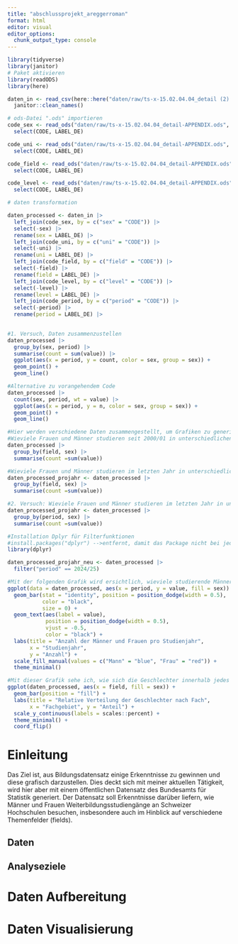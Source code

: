 ```yaml
---
title: "abschlussprojekt_areggerroman"
format: html
editor: visual
editor_options: 
  chunk_output_type: console
---
```


```r
library(tidyverse)
library(janitor)
# Paket aktivieren
library(readODS)
library(here)
```

```r
daten_in <- read_csv(here::here("daten/raw/ts-x-15.02.04.04_detail (2).csv")) |>
  janitor::clean_names() 
```

```r
# ods-Datei ".ods" importieren
code_sex <- read_ods("daten/raw/ts-x-15.02.04.04_detail-APPENDIX.ods", sheet = "SEX") |> 
  select(CODE, LABEL_DE)

code_uni <- read_ods("daten/raw/ts-x-15.02.04.04_detail-APPENDIX.ods", sheet = "UNI") |> 
  select(CODE, LABEL_DE)

code_field <- read_ods("daten/raw/ts-x-15.02.04.04_detail-APPENDIX.ods", sheet = "FIELD") |> 
  select(CODE, LABEL_DE)

code_level <- read_ods("daten/raw/ts-x-15.02.04.04_detail-APPENDIX.ods", sheet = "LEVEL") |> 
  select(CODE, LABEL_DE)

```

```r
# daten transformation

daten_processed <- daten_in |> 
  left_join(code_sex, by = c("sex" = "CODE")) |> 
  select(-sex) |> 
  rename(sex = LABEL_DE) |> 
  left_join(code_uni, by = c("uni" = "CODE")) |> 
  select(-uni) |> 
  rename(uni = LABEL_DE) |> 
  left_join(code_field, by = c("field" = "CODE")) |> 
  select(-field) |> 
  rename(field = LABEL_DE) |> 
  left_join(code_level, by = c("level" = "CODE")) |> 
  select(-level) |> 
  rename(level = LABEL_DE) |> 
  left_join(code_period, by = c("period" = "CODE")) |> 
  select(-period) |> 
  rename(period = LABEL_DE) |> 
  
```

```r
#1. Versuch, Daten zusammenzustellen
daten_processed |> 
  group_by(sex, period) |> 
  summarise(count = sum(value)) |> 
  ggplot(aes(x = period, y = count, color = sex, group = sex)) +
  geom_point() +
  geom_line()

#Alternative zu vorangehendem Code
daten_processed |> 
  count(sex, period, wt = value) |> 
  ggplot(aes(x = period, y = n, color = sex, group = sex)) +
  geom_point() +
  geom_line()
```

```r
#Hier werden verschiedene Daten zusammengestellt, um Grafiken zu generieren
#Wieviele Frauen und Männer studieren seit 2000/01 in unterschiedlichen Feldern?
daten_processed |>
  group_by(field, sex) |>
  summarise(count =sum(value))

#Wieviele Frauen und Männer studieren im letzten Jahr in unterschiedlichen Feldern?
daten_processed_projahr <- daten_processed |>
  group_by(field, sex) |>
  summarise(count =sum(value))

#2. Versuch: Wieviele Frauen und Männer studieren im letzten Jahr in unterschiedlichen Feldern?
daten_processed_projahr <- daten_processed |>
  group_by(period, sex) |>
  summarise(count =sum(value))

#Installation Dplyr für Filterfunktionen
#install.packages("dplyr") -->entfernt, damit das Package nicht bei jedem Rendern neu geladen wird.
library(dplyr)

daten_processed_projahr_neu <- daten_processed |> 
  filter("period" == 2024/25)

#Mit der folgenden Grafik wird ersichtlich, wieviele studierende Männer und Frauen sich pro Studienjahr in einem Studium befinden und wie sich die Zahlen über die Jahre hinweg entwickelt haben.
ggplot(data = daten_processed, aes(x = period, y = value, fill = sex)) +
  geom_bar(stat = "identity", position = position_dodge(width = 0.5),
           color = "black",
           size = 0) +
  geom_text(aes(label = value), 
            position = position_dodge(width = 0.5), 
            vjust = -0.5,
            color = "black") +
  labs(title = "Anzahl der Männer und Frauen pro Studienjahr",
       x = "Studienjahr",
       y = "Anzahl") +
  scale_fill_manual(values = c("Mann" = "blue", "Frau" = "red")) +
  theme_minimal()

```





```r
#Mit dieser Grafik sehe ich, wie sich die Geschlechter innerhalb jedes Fachgebiets verhältnismässig verteilen.
ggplot(daten_processed, aes(x = field, fill = sex)) +
  geom_bar(position = "fill") +
  labs(title = "Relative Verteilung der Geschlechter nach Fach",
       x = "Fachgebiet", y = "Anteil") +
  scale_y_continuous(labels = scales::percent) +
  theme_minimal() +
  coord_flip()

```









# Einleitung

Das Ziel ist, aus Bildungsdatensatz einige Erkenntnisse zu gewinnen und diese grafisch darzustellen. Dies deckt sich mit meiner aktuellen Tätigkeit, wird hier aber mit einem öffentlichen Datensatz des Bundesamts für Statistik generiert. Der Datensatz soll Erkenntnisse darüber liefern, wie Männer und Frauen  Weiterbildungsstudiengänge an Schweizer Hochschulen besuchen, insbesondere auch im Hinblick auf verschiedene Themenfelder (fields). 

## Daten

## Analyseziele

# Daten Aufbereitung

# Daten Visualisierung

